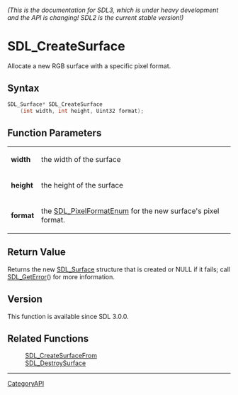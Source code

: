 ====== (This is the documentation for SDL3, which is under heavy development and the API is changing! SDL2 is the current stable version!) ======
= SDL_CreateSurface =

Allocate a new RGB surface with a specific pixel format.

== Syntax ==

<syntaxhighlight lang='c'>
SDL_Surface* SDL_CreateSurface
    (int width, int height, Uint32 format);
</syntaxhighlight>

== Function Parameters ==

{|
|'''width'''
|the width of the surface
|-
|'''height'''
|the height of the surface
|-
|'''format'''
|the [[SDL_PixelFormatEnum]] for the new surface's pixel format.
|}

== Return Value ==

Returns the new [[SDL_Surface]] structure that is created or NULL if it
fails; call [[SDL_GetError]]() for more information.

== Version ==

This function is available since SDL 3.0.0.

== Related Functions ==

:[[SDL_CreateSurfaceFrom]]
:[[SDL_DestroySurface]]

----
[[CategoryAPI]]


